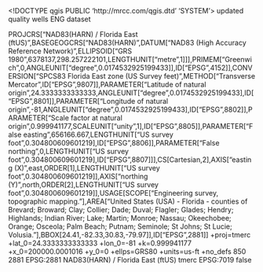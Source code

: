 <!DOCTYPE qgis PUBLIC 'http://mrcc.com/qgis.dtd' 'SYSTEM'>
<qgis version="3.40.5-Bratislava">
  <identifier>updated quality wells</identifier>
  <parentidentifier></parentidentifier>
  <language>ENG</language>
  <type>dataset</type>
  <title>updated quality wells</title>
  <abstract></abstract>
  <links/>
  <dates/>
  <fees></fees>
  <encoding></encoding>
  <crs>
    <spatialrefsys nativeFormat="Wkt">
      <wkt>PROJCRS["NAD83(HARN) / Florida East (ftUS)",BASEGEOGCRS["NAD83(HARN)",DATUM["NAD83 (High Accuracy Reference Network)",ELLIPSOID["GRS 1980",6378137,298.257222101,LENGTHUNIT["metre",1]]],PRIMEM["Greenwich",0,ANGLEUNIT["degree",0.0174532925199433]],ID["EPSG",4152]],CONVERSION["SPCS83 Florida East zone (US Survey feet)",METHOD["Transverse Mercator",ID["EPSG",9807]],PARAMETER["Latitude of natural origin",24.3333333333333,ANGLEUNIT["degree",0.0174532925199433],ID["EPSG",8801]],PARAMETER["Longitude of natural origin",-81,ANGLEUNIT["degree",0.0174532925199433],ID["EPSG",8802]],PARAMETER["Scale factor at natural origin",0.999941177,SCALEUNIT["unity",1],ID["EPSG",8805]],PARAMETER["False easting",656166.667,LENGTHUNIT["US survey foot",0.304800609601219],ID["EPSG",8806]],PARAMETER["False northing",0,LENGTHUNIT["US survey foot",0.304800609601219],ID["EPSG",8807]]],CS[Cartesian,2],AXIS["easting (X)",east,ORDER[1],LENGTHUNIT["US survey foot",0.304800609601219]],AXIS["northing (Y)",north,ORDER[2],LENGTHUNIT["US survey foot",0.304800609601219]],USAGE[SCOPE["Engineering survey, topographic mapping."],AREA["United States (USA) - Florida - counties of Brevard; Broward; Clay; Collier; Dade; Duval; Flagler; Glades; Hendry; Highlands; Indian River; Lake; Martin; Monroe; Nassau; Okeechobee; Orange; Osceola; Palm Beach; Putnam; Seminole; St Johns; St Lucie; Volusia."],BBOX[24.41,-82.33,30.83,-79.97]],ID["EPSG",2881]]</wkt>
      <proj4>+proj=tmerc +lat_0=24.3333333333333 +lon_0=-81 +k=0.999941177 +x_0=200000.0001016 +y_0=0 +ellps=GRS80 +units=us-ft +no_defs</proj4>
      <srsid>850</srsid>
      <srid>2881</srid>
      <authid>EPSG:2881</authid>
      <description>NAD83(HARN) / Florida East (ftUS)</description>
      <projectionacronym>tmerc</projectionacronym>
      <ellipsoidacronym>EPSG:7019</ellipsoidacronym>
      <geographicflag>false</geographicflag>
    </spatialrefsys>
  </crs>
  <extent/>
</qgis>
